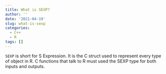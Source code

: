 ```yaml
---
title: What is SEXP?
author: ''
date: '2021-04-19'
slug: what-is-sexp
categories:
  - C++
  - R
tags: []
---
```


`SEXP` is short for S Expression.  It is the C struct used to represent every type of object in R.  C functions that talk to R must used the SEXP type for both inputs and outputs.